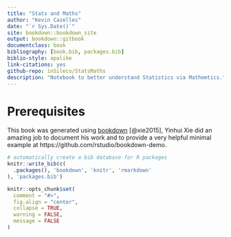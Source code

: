 ```yaml
---
title: "Stats and Maths"
author: "Kevin Cazelles"
date: "`r Sys.Date()`"
site: bookdown::bookdown_site
output: bookdown::gitbook
documentclass: book
bibliography: [book.bib, packages.bib]
biblio-style: apalike
link-citations: yes
github-repo: inSileco/StatsMaths
description: "Notebook to better understand Statistics via Mathemtics."
---
```



# Prerequisites {-}

This book was generated using [bookdown](https://bookdown.org/yihui/bookdown/) [@xie2015],
Yinhui Xie did an amazing job to document his work and to provide a very helpful
minimal example at https://github.com/rstudio/bookdown-demo.




```r
# automatically create a bib database for R packages
knitr::write_bib(c(
  .packages(), 'bookdown', 'knitr', 'rmarkdown'
), 'packages.bib')
```

```r
knitr::opts_chunk$set(
  comment = "#>",
  fig.align = "center",
  collapse = TRUE,
  warning = FALSE,
  message = FALSE
)
```
